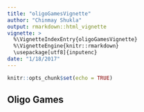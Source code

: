 ```yaml
---
title: "oligoGamesVignette"
author: "Chinmay Shukla"
output: rmarkdown::html_vignette
vignette: >
  %\VignetteIndexEntry{oligoGamesVignette}
  %\VignetteEngine{knitr::rmarkdown}
  \usepackage[utf8]{inputenc}
date: "1/18/2017"
---
```


```r
knitr::opts_chunk$set(echo = TRUE)
```

## Oligo Games
